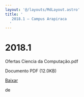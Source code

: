 ```yaml
---
layout: '@/layouts/MdLayout.astro'
title: '
   2018.1 — Campus Arapiraca
  '
---
```




2018.1
======











 Ofertas Ciencia da Computação.pdf
   

 Documento PDF
 (12.0KB)
 

[Baixar](https://arapiraca.ufal.br/graduacao/ciencia-da-computacao/horarios/2018/oferta-academica-2018.1/%40%40download/file/Ofertas%20Ciencia%20da%20Computa%C3%A7%C3%A3o.pdf) 



























 de
 

















